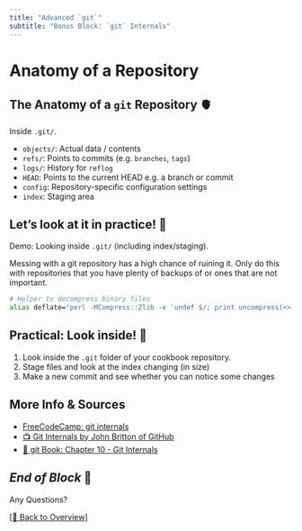 ```yaml
---
title: "Advanced `git`"
subtitle: "Bonus Block: `git` Internals"
---
```


# Anatomy of a Repository {background-color="black" background-opacity="0.5" background-image="images/backgrounds/head-medical-phrenology-yAUuzHD05hftq7D2T2.webp"}

## The Anatomy of a `git` Repository 🫀

Inside `.git/`.

- `objects/`: Actual data / contents
- `refs/`: Points to commits (e.g. `branches`, `tags`)
- `logs/`: History for `reflog`
- `HEAD`: Points to the current HEAD e.g. a branch or commit
- `config`: Repository-specific configuration settings
- `index`: Staging area

## Let's look at it in practice! 👀

Demo: Looking inside `.git/` (including index/staging).

::: {.callout-warning}
Messing with a git repository has a high chance of ruining it. Only do this with repositories that you have plenty of backups of or ones that are not important.
:::

```sh
# Helper to decompress binary files
alias deflate="perl -MCompress::Zlib -e 'undef $/; print uncompress(<>)'"
```

## Practical: Look inside! 👀 {background-color="black"}

1. Look inside the `.git` folder of your cookbook repository.
2. Stage files and look at the index changing (in size)
2. Make a new commit and see whether you can notice some changes

## More Info & Sources

- [FreeCodeCamp: git internals](https://www.freecodecamp.org/news/git-internals-objects-branches-create-repo/)
- [📺️ Git Internals by John Britton of GitHub](https://www.youtube.com/watch?v=lG90LZotrpo)
- [📘 git Book: Chapter 10 - Git Internals](https://git-scm.com/book/en/v2/Git-Internals-Plumbing-and-Porcelain)

## *End of Block* 🎉 {background-color="black" background-opacity="0.2" background-image="images/backgrounds/kaiser.jpg"}

:::{.r-fit-text}
Any Questions?
:::

[[🏡 Back to Overview]](./index.html)
